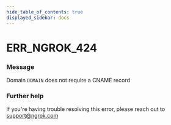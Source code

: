 ```yaml
---
hide_table_of_contents: true
displayed_sidebar: docs
---
```



# ERR_NGROK_424

### Message

Domain `DOMAIN` does not require a CNAME record

### Further help

If you're having trouble resolving this error, please reach out to [support@ngrok.com](mailto:support@ngrok.com?subject=Help%20with%20ERR_NGROK_424)

<ErrorDetails error="err_ngrok_424" />
